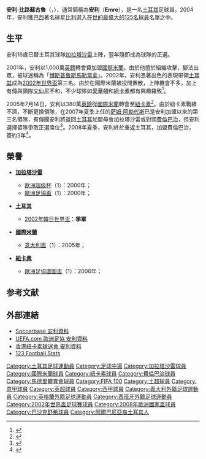 {{noteTA
|G1=足球
|G2=uefa
|1=zh-hans:埃姆雷·贝罗佐格鲁;zh-hk:安利·比路蘇古魯;zh-tw:埃姆雷·貝洛佐格盧;
|2=zh-hans:埃姆雷;zh-hk:安利;zh-tw:埃姆雷;
|3=zh-hans:曼奇尼;zh-hk:文仙尼;zh-tw:曼奇尼;
|4=zh-hans:马拉多纳;zh-tw:馬拉度納;zh-hk:馬勒當拿;
}}
{{Infobox football biography
|  name = 埃姆雷·贝洛措格卢<br />{{lang|tr|''Emre Belözoğlu''}}
| image          = Emre in national team (11.08.2010).JPG
|  fullname = {{lang|tr|Emre Belözoğlu}}
| birth_date     = {{birth date and age|1980|9|7|df=y}}
| birth_place    = {{TUR}}[[伊斯坦堡|伊斯坦堡]]
| height         = {{height|meter=1.70}}
|   nickname = [[博斯普魯斯海峽|博斯普魯斯]][[馬勒當拿|馬勒當拿]]
| position = [[中場|中場]]
| youthyears1    = 1990–1992 | youthclubs1 = {{tsl|en|Zeytinburnuspor|斯廷堡奴士邦}}
| youthyears2    = 1992–1996 | youthclubs2 = [[加拉塔沙雷|加拉塔沙雷]]
| years1         = 1996–2001 | clubs1 = [[加拉塔沙雷|加拉塔沙雷]]     | caps1 = 102 | goals1 = 14
| years2         = 2001–2005 | clubs2 = [[國際米蘭|國際米蘭]]                  | caps2 = 79  | goals2 = 3
| years3         = 2005–2008 | clubs3 = [[紐卡素足球會|紐卡素]]       | caps3 = 58  | goals3 = 5
| years4         = 2008–2012 | clubs4 = [[费内巴切体育俱乐部|費倫巴治]]      | caps4 = 103 | goals4 = 12
| years5         = 2012      | clubs5 = [[馬德里體育會|馬德里體育會]]                          | caps5 = 7   | goals5 = 1
| years6         = 2013–2015 | clubs6 = [[费内巴切体育俱乐部|費倫巴治]]       | caps6 = 56  | goals6 = 14
| years7         = 2015–2019 | clubs7 = [[巴沙克舒希|巴沙克舒希]] | caps7 = 104  | goals7 = 11
| years8 = 2019–2020
| clubs8 = [[費倫巴治體育會|費倫巴治]]
| caps8 = 26
| goals8 = 3
| totalcaps = 531
| totalgoals = 60
| nationalyears1 = 1994–1995 | nationalteam1 = 土耳其U15
| nationalcaps1  = 11 | nationalgoals1 = 7
| nationalyears2 = 1995–1997 | nationalteam2 = 土耳其U16
| nationalcaps2  = 35 | nationalgoals2 = 20
| nationalyears3 = 1996–1997 | nationalteam3 = 土耳其U17
| nationalcaps3  = 7 | nationalgoals3 = 2
| nationalyears4 = 1997 | nationalteam4 = 土耳其U18
| nationalcaps4  = 6 | nationalgoals4 = 0
| nationalyears5 = 1998–1999 | nationalteam5 = [[土耳其21歲以下國家足球隊|土耳其U21]]
| nationalcaps5  = 12 | nationalgoals5 = 4
| nationalyears6 = 2000–2019
| nationalteam6 = [[土耳其國家足球隊|土耳其]]
| nationalcaps6 = 101
| nationalgoals6 = 9
| manageryears1 = 2020–
| managerclubs1 = [[費倫巴治體育會|費倫巴治]] (sporting director)
| pcupdate       = 10 January 2020
| ntupdate       = 9 December 2019
}}
{{中文譯名
| english    = '''Emre'''
| putonghua  = 埃姆雷
| taiwan     = 埃姆雷
| cantonese  = 安利
|}}
'''安利·比路蘇古魯'''（{{lang-tr|'''Emre Belözoğlu'''}}，{{bd|1980年|9月7日|||E}}），通常簡稱為'''安利'''（'''Emre'''），是一名[[土耳其|土耳其]]足球員。2004年，安利獲[[巴西|巴西]]著名球星[[比利|比利]]選入[[FIFA_100|在世的最偉大的125名球員]]名單之中。

== 生平 ==
安利16歲已替土耳其球隊[[加拉塔沙雷|加拉塔沙雷]]上陣，翌年隨即成為球隊的正選。

2001年，安利以1,000萬[[英鎊|英鎊]]轉會費加盟[[國際米蘭|國際米蘭]]。由於他擅於組織攻擊，腳法出眾，被球迷稱為「[[博斯普魯斯海峽|博斯普魯斯]][[馬勒當拿|馬勒當拿]]」。2002年，安利憑著出色的表現帶領[[土耳其國家足球隊|土耳其]]成為[[2002年世界盃|2002年世界盃]]第三名。由於在國際米蘭被投閒置散，上陣機會不多，加上有傳與領隊[[羅拔圖·文仙尼|文仙尼]]不和，不少球隊如[[愛華頓|愛華頓]]和[[紐卡素足球會|紐卡素]]都有興趣羅致<ref>{{cite news | date=2005-06-14 | url=http://news.bbc.co.uk/sport1/hi/football/europe/4087616.stm | title=Moyes & Souness battle for Emre | publisher=BBC Sport | accessdate=2007-02-16}}</ref>。

2005年7月14日，安利以380萬[[英鎊|英鎊]]從[[國際米蘭|國際米蘭]]轉會至[[紐卡素足球會|紐卡素]]<ref>{{cite news | date=2005-07-19 | url=http://news.bbc.co.uk/sport1/hi/football/teams/n/newcastle_united/4651545.stm | title=Newcastle finalise Emre transfer | publisher=BBC Sport | accessdate=2007-02-16 | archive-date=2005-11-07 | archive-url=https://web.archive.org/web/20051107120151/http://news.bbc.co.uk/sport1/hi/football/teams/n/newcastle_united/4651545.stm | dead-url=no }}</ref>。由於紐卡素戰績不濟，不斷更換領隊，在2007年夏季上任的[[萨姆·阿勒代斯|萨姆·阿勒代斯]]已是安利加盟以來的第三名領隊，有傳聞安利將返回[[土耳其|土耳其]]加盟母會加拉塔沙雷或對頭[[费内巴切体育俱乐部|費倫巴治]]，但安利選擇留隊爭取正選席位<ref>{{Cite web |url=http://news.bbc.co.uk/sport2/hi/football/teams/n/newcastle_united/6237206.stm |title=Emre commits future to Newcastle |accessdate=2008-06-01 |archive-date=2020-10-29 |archive-url=https://web.archive.org/web/20201029120940/http://news.bbc.co.uk/sport2/hi/football/teams/n/newcastle_united/6237206.stm |dead-url=no }}</ref>。2008年夏季，安利終於重返土耳其，加盟費倫巴治，簽約3年<ref>{{Cite web |url=http://news.bbc.co.uk/sport2/hi/football/teams/n/newcastle_united/7429144.stm |title=Emre 'deal done', say Fenerbahce |accessdate=2008-06-01 |archive-date=2020-08-21 |archive-url=https://web.archive.org/web/20200821015537/http://news.bbc.co.uk/sport2/hi/football/teams/n/newcastle_united/7429144.stm |dead-url=no }}</ref>。

== 榮譽 ==
* {{flagicon|TUR}} '''[[加拉塔萨雷体育俱乐部|加拉塔沙雷]]'''
** [[欧洲超级杯|欧洲超级杯]]（1）：2000年；
** [[歐洲足協盃|歐洲足協盃]]（1）：2000年；
* {{flagicon|TUR}} '''[[土耳其國家足球隊|土耳其]]'''
** [[2002年世界盃足球賽|2002年韓日世界盃]]：'''季軍'''
* {{flagicon|ITA}} '''[[国际米兰足球俱乐部|國際米蘭]]'''
** [[意大利盃|意大利盃]]（1）：2005年；
* {{flagicon|ENG}} '''[[纽卡斯尔联足球俱乐部|紐卡素]]'''
** [[歐洲足協圖圖盃|歐洲足協圖圖盃]]（1）：2006年；

== 参考文献 ==
{{Reflist}}

== 外部連結 ==
{{commons category|Emre Belözoğlu}}
* [https://web.archive.org/web/20071127140957/http://www.soccerbase.com/players_details.sd?playerid=17904 Soccerbase 安利資料]
* [http://www.uefa.com/competitions/euro/players/player=30996/index.html UEFA.com 歐洲足協 安利資料] {{Wayback|url=http://www.uefa.com/competitions/euro/players/player=30996/index.html |date=20090108090518 }}
* [https://web.archive.org/web/20111129140338/http://www.hknewcastle.com/mainpage.php?page=playerinfo&id=14 香港紐卡素球迷會 安利資料]
* [http://www.123football.com/players/b/emre-belozoglu/index.htm 123 Football Stats]{{Wayback|url=http://www.123football.com/players/b/emre-belozoglu/index.htm |date=20080225170332 }}

{{2008年歐洲足球錦標賽土耳其參賽名單}}
{{FIFA 100}}
{{DEFAULTSORT:Belozoglu, Emre}}
[[Category:土耳其足球運動員|Category:土耳其足球運動員]]
[[Category:足球中場|Category:足球中場]]
[[Category:加拉塔沙雷球員|Category:加拉塔沙雷球員]]
[[Category:國際米蘭球員|Category:國際米蘭球員]]
[[Category:紐卡素球員|Category:紐卡素球員]]
[[Category:費倫巴治球員|Category:費倫巴治球員]]
[[Category:馬德里體育會球員|Category:馬德里體育會球員]]
[[Category:FIFA_100|Category:FIFA 100]]
[[Category:土超球員|Category:土超球員]]
[[Category:意甲球員|Category:意甲球員]]
[[Category:英超球員|Category:英超球員]]
[[Category:西甲球員|Category:西甲球員]]
[[Category:義大利外籍足球運動員|Category:義大利外籍足球運動員]]
[[Category:英格蘭外籍足球運動員|Category:英格蘭外籍足球運動員]]
[[Category:西班牙外籍足球運動員|Category:西班牙外籍足球運動員]]
[[Category:2002年世界盃足球賽球員|Category:2002年世界盃足球賽球員]]
[[Category:2008年歐洲國家盃球員|Category:2008年歐洲國家盃球員]]
[[Category:巴沙克舒希球員|Category:巴沙克舒希球員]]
[[Category:阿爾巴尼亞裔土耳其人|Category:阿爾巴尼亞裔土耳其人]]